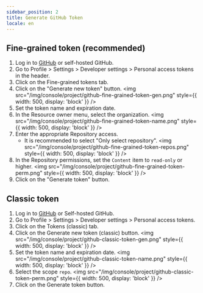 ```yaml
---
sidebar_position: 2
title: Generate GitHub Token
locale: en
---
```


## Fine-grained token (recommended)

1. Log in to [GitHub](https://github.com) or self-hosted GitHub.
2. Go to Profile > Settings > Developer settings > Personal access tokens in the header.
3. Click on the Fine-grained tokens tab.
4. Click on the "Generate new token" button.
   <img
     src="/img/console/project/github-fine-grained-token-gen.png"
     style={{ width: 500, display: 'block' }}
   />
5. Set the token name and expiration date.
6. In the Resource owner menu, select the organization.
   <img
     src="/img/console/project/github-fine-grained-token-name.png"
     style={{ width: 500, display: 'block' }}
   />
7. Enter the appropriate Repository access.
   - It is recommended to select "Only select repository".
     <img
       src="/img/console/project/github-fine-grained-token-repos.png"
       style={{ width: 500, display: 'block' }}
     />
8. In the Repository permissions, set the `Content` item to `read-only` or higher.
   <img
     src="/img/console/project/github-fine-grained-token-perm.png"
     style={{ width: 500, display: 'block' }}
   />
9. Click on the "Generate token" button.

## Classic token

1. Log in to [GitHub](https://github.com) or Self-hosted GitHub.
2. Go to Profile > Settings > Developer settings > Personal access tokens.
3. Click on the Tokens (classic) tab.
4. Click on the Generate new token (classic) button.
   <img
     src="/img/console/project/github-classic-token-gen.png"
     style={{ width: 500, display: 'block' }}
   />
5. Set the token name and expiration date.
   <img
     src="/img/console/project/github-classic-token-name.png"
     style={{ width: 500, display: 'block' }}
   />
6. Select the scope `repo`.
   <img
     src="/img/console/project/github-classic-token-perm.png"
     style={{ width: 500, display: 'block' }}
   />
7. Click on the Generate token button.
